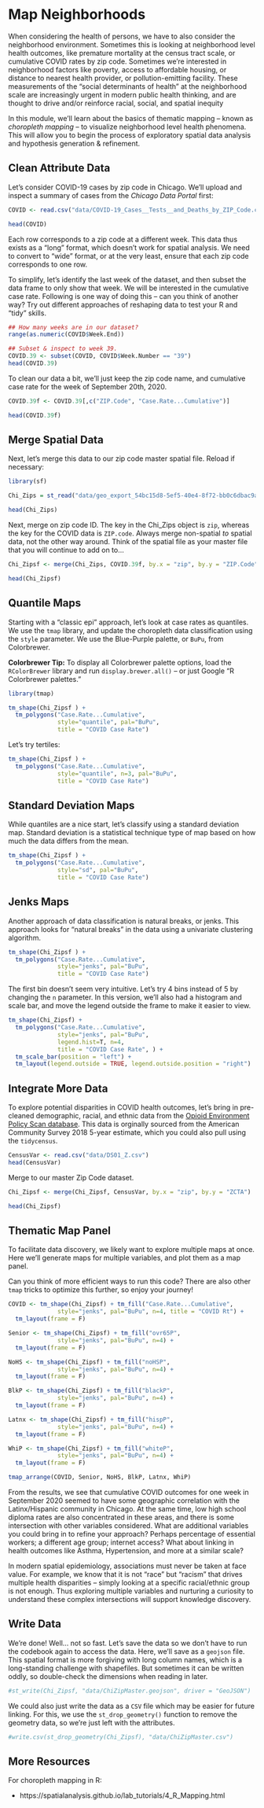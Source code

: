 # Map Neighborhoods

When considering the health of persons, we have to also consider the neighborhood environment. Sometimes this is looking at neighborhood level health outcomes, like premature mortality at the census tract scale, or cumulative COVID rates by zip code. Sometimes we're interested in neighborhood factors like  poverty, access to affordable housing, or distance to nearest health provider, or pollution-emitting facility. These measurements of the "social determinants of health" at the neighborhood scale are increasingly urgent in modern public health thinking, and are thought to drive and/or reinforce racial, social, and spatial inequity

In this module, we'll learn about the basics of thematic mapping -- known as *choropleth mapping* -- to visualize neighborhood level health phenomena. This will allow you to begin the process of exploratory spatial data analysis and hypothesis generation & refinement.

## Clean Attribute Data

Let's consider COVID-19 cases by zip code in Chicago. We'll upload and inspect a summary of cases from the *Chicago Data Portal* first:

```r
COVID <- read.csv("data/COVID-19_Cases__Tests__and_Deaths_by_ZIP_Code.csv")

head(COVID)
```

Each row corresponds to a zip code at a different week. This data thus exists as a "long" format, which doesn't work for spatial analysis. We need to convert to "wide" format, or at the very least, ensure that each zip code corresponds to one row. 

To simplify, let's identify the last week of the dataset, and then subset the data frame to only show that week. We will be interested in the cumulative case rate. Following is one way of doing this -- can you think of another way? Try out different approaches of reshaping data to test your R and "tidy" skills.

```r
## How many weeks are in our dataset?
range(as.numeric(COVID$Week.End))

## Subset & inspect to week 39.
COVID.39 <- subset(COVID, COVID$Week.Number == "39")
head(COVID.39)
```

To clean our data a bit, we'll just keep the zip code name, and cumulative case rate for the week of September 20th, 2020.

```r
COVID.39f <- COVID.39[,c("ZIP.Code", "Case.Rate...Cumulative")]

head(COVID.39f)
```

## Merge Spatial Data

Next, let's merge this data to our zip code master spatial file. Reload if necessary:

```r
library(sf)

Chi_Zips = st_read("data/geo_export_54bc15d8-5ef5-40e4-8f72-bb0c6dbac9a5.shp")

head(Chi_Zips)
```

Next, merge on zip code ID. The key in the Chi_Zips object is `zip`, whereas the key for the COVID data is `ZIP.code`. Always merge non-spatial *to* spatial data, not the other way around. Think of the spatial file as your master file that you will continue to add on to...

```r
Chi_Zipsf <- merge(Chi_Zips, COVID.39f, by.x = "zip", by.y = "ZIP.Code", all = TRUE)

head(Chi_Zipsf)
```

## Quantile Maps

Starting with a "classic epi" approach, let's look at case rates as quantiles. We use the `tmap` library, and update the choropleth data classification using the `style` parameter. We use the Blue-Purple palette, or `BuPu`, from Colorbrewer. 


**Colorbrewer Tip:** To display all Colorbrewer palette options, load the `RColorBrewer` library and run `display.brewer.all()` -- or just Google "R Colorbrewer palettes."

```r
library(tmap)

tm_shape(Chi_Zipsf ) +
  tm_polygons("Case.Rate...Cumulative", 
              style="quantile", pal="BuPu",
              title = "COVID Case Rate") 
```


Let's try tertiles:

```r
tm_shape(Chi_Zipsf ) +
  tm_polygons("Case.Rate...Cumulative", 
              style="quantile", n=3, pal="BuPu",
              title = "COVID Case Rate") 
```

## Standard Deviation Maps

While quantiles are a nice start, let's classify using a standard deviation map. Standard deviation is a statistical technique type of map based on how much the data differs from the mean. 

```r
tm_shape(Chi_Zipsf ) +
  tm_polygons("Case.Rate...Cumulative", 
              style="sd", pal="BuPu",
              title = "COVID Case Rate") 
```

## Jenks Maps

Another approach of data classification is natural breaks, or jenks. This approach looks for "natural breaks" in the data using a univariate clustering algorithm.

```r
tm_shape(Chi_Zipsf ) +
  tm_polygons("Case.Rate...Cumulative", 
              style="jenks", pal="BuPu",
              title = "COVID Case Rate") 
```

The first bin doesn't seem very intuitive. Let's try 4 bins instead of 5 by changing the `n` parameter. In this version, we'll also had a histogram and scale bar, and move the legend outside the frame to make it easier to view.

```r
tm_shape(Chi_Zipsf) +
  tm_polygons("Case.Rate...Cumulative", 
              style="jenks", pal="BuPu",
              legend.hist=T, n=4,
              title = "COVID Case Rate", ) + 
  tm_scale_bar(position = "left") + 
  tm_layout(legend.outside = TRUE, legend.outside.position = "right")

```

## Integrate More Data

To explore potential disparities in COVID health outcomes, let's bring in pre-cleaned demographic, racial, and ethnic data from the [Opioid Environment Policy Scan database](https://geodacenter.github.io/opioid-policy-scan/). This data is orginally sourced from the American Community Survey 2018 5-year estimate, which you could also pull using the `tidycensus`.

```r
CensusVar <- read.csv("data/DS01_Z.csv")
head(CensusVar)
```

Merge to our master Zip Code dataset.

```r
Chi_Zipsf <- merge(Chi_Zipsf, CensusVar, by.x = "zip", by.y = "ZCTA")

head(Chi_Zipsf)
```

## Thematic Map Panel
To facilitate data discovery, we likely want to explore multiple maps at once. Here we'll generate maps for multiple variables, and plot them as a map panel.

Can you think of more efficient ways to run this code? There are also other `tmap` tricks to optimize this further, so enjoy your journey!

```r

COVID <- tm_shape(Chi_Zipsf) + tm_fill("Case.Rate...Cumulative", 
              style="jenks", pal="BuPu", n=4, title = "COVID Rt") + 
  tm_layout(frame = F)

Senior <- tm_shape(Chi_Zipsf) + tm_fill("ovr65P", 
              style="jenks", pal="BuPu", n=4) +
  tm_layout(frame = F)

NoHS <- tm_shape(Chi_Zipsf) + tm_fill("noHSP", 
              style="jenks", pal="BuPu", n=4) +
  tm_layout(frame = F)

BlkP <- tm_shape(Chi_Zipsf) + tm_fill("blackP", 
              style="jenks", pal="BuPu", n=4) +
  tm_layout(frame = F)

Latnx <- tm_shape(Chi_Zipsf) + tm_fill("hispP", 
              style="jenks", pal="BuPu", n=4) +
  tm_layout(frame = F)

WhiP <- tm_shape(Chi_Zipsf) + tm_fill("whiteP", 
              style="jenks", pal="BuPu", n=4) +
  tm_layout(frame = F)

tmap_arrange(COVID, Senior, NoHS, BlkP, Latnx, WhiP)
```

From the results, we see that cumulative COVID outcomes for one week in September 2020 seemed to have some geographic correlation with the Latinx/Hispanic community in Chicago. At the same time, low high school diploma rates are also concentrated in these areas, and there is some intersection with other variables considered. What are additional variables you could bring in to refine your approach? Perhaps percentage of essential workers; a different age group; internet access? What about linking in health outcomes like Asthma, Hypertension, and more at a similar scale?

In modern spatial epidemiology, associations must never be taken at face value. For example, we know that it is not "race" but "racism" that drives multiple health disparities -- simply looking at a specific racial/ethnic group is not enough. Thus exploring multiple variables and nurturing a curiosity to understand these complex intersections will support knowledge discovery.

## Write Data
We're  done! Well... not so fast. Let's save the data so we don't have to run the codebook again to access the data. Here, we'll save as a `geojson` file. This spatial format is more forgiving with long column names, which is a long-standing challenge with shapefiles. But sometimes it can be written oddly, so double-check the dimensions when reading in later.

```r
#st_write(Chi_Zipsf, "data/ChiZipMaster.geojson", driver = "GeoJSON")
```

We could also just write the data as a `CSV` file which may be easier for future linking. For this, we use the `st_drop_geometry()` function to remove the geometry data, so we're just left with the attributes.

```r
#write.csv(st_drop_geometry(Chi_Zipsf), "data/ChiZipMaster.csv")
```

## More Resources {-}

For choropleth mapping in R:

- https://spatialanalysis.github.io/lab_tutorials/4_R_Mapping.html